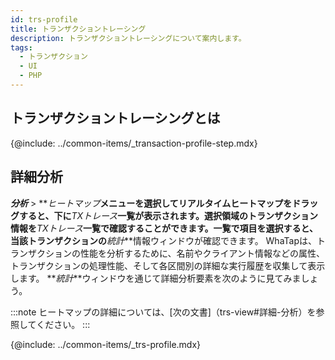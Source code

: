 ```yaml
---
id: trs-profile
title: トランザクショントレーシング
description: トランザクショントレーシングについて案内します。
tags:
  - トランザクション
  - UI
  - PHP
---
```


## トランザクショントレーシングとは

{@include: ../common-items/_transaction-profile-step.mdx}

## 詳細分析

***分析*** > **_ヒートマップ_**メニューを選択してリアルタイムヒートマップをドラッグすると、下に**_TXトレース_**一覧が表示されます。選択領域のトランザクション情報を**_TXトレース_**一覧で確認することができます。一覧で項目を選択すると、当該トランザクションの**_統計_**情報ウィンドウが確認できます。 WhaTapは、トランザクションの性能を分析するために、名前やクライアント情報などの属性、トランザクションの処理性能、そして各区間別の詳細な実行履歴を収集して表示します。 **_統計_**ウィンドウを通じて詳細分析要素を次のように見てみましょう。 

:::note
ヒートマップの詳細については、[次の文書]（trs-view#詳細-分析）を参照してください。 
:::

{@include: ../common-items/_trs-profile.mdx} 
